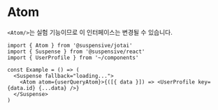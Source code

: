 
# Atom

<Callout type='experimental'>

`<Atom/>`는 실험 기능이므로 이 인터페이스는 변경될 수 있습니다.

</Callout>

```tsx /Atom/
import { Atom } from '@suspensive/jotai'
import { Suspense } from '@suspensive/react'
import { UserProfile } from '~/components'

const Example = () => (
  <Suspense fallback="loading...">
    <Atom atom={userQueryAtom}>{([{ data }]) => <UserProfile key={data.id} {...data} />}
  </Suspense>
)
```
